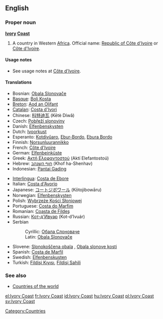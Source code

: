 {{wikipedia}}
==English==

===Proper noun===
'''[[Ivory]] [[Coast]]'''

# A country in Western [[Africa]]. Official name: [[Republic of Côte d'Ivoire]] or [[Côte d'Ivoire]].

====Usage notes====
*See usage notes at [[Côte d'Ivoire]].

====Translations====
{{top}}
*Bosnian: [[Obala Slonovače]] {{f}}
*[[Basque]]: [[Boli Kosta]]
*[[Breton]]: [[Aod an Olifant]]
*[[Catalan]]: [[Costa d'Ivori]] {{f}}
*Chinese: [[科特迪瓦]] (Kētè Díwǎ)
*Czech: [[Pobřeží slonoviny]] {{n}}
*Danish: [[Elfenbenskysten]]
*Dutch: [[Ivoorkust]]
*Esperanto: [[Kotdivŭaro]], [[Ebur-Bordo]], [[Ebura Bordo]]
*Finnish: [[Norsunluurannikko]]
*French: [[Côte d'Ivoire]] {{f}}
*German: [[Elfenbeinküste]] {{f}}
*Greek: [[Ακτή Ελεφαντοστού]] (Aktí Elefantostoú) {{f}}
*Hebrew: [[חוף השנהב]] (Khof ha-Shenhav)
*Indonesian: [[Pantai Gading]]
{{mid}}
*[[Interlingua]]: [[Costa de Ebore]]
*Italian: [[Costa d'Avorio]]
*Japanese: [[コートジボワール]] (Kōtojibowāru)
*Norwegian: [[Elfenbenskysten]]
*Polish: [[Wybrzeże Kości Słoniowej]]
*Portuguese: [[Costa do Marfim]] {{f}}
*Romanian: [[Coasta de Fildeş]] {{f}}
*Russian: [[Кот-д'Ивуар]] (Kot-d’Ivuár) {{m}}
*Serbian
*:Cyrillic: [[Обала Слоноваче]] {{f}}
*:Latin: [[Obala Slonovače#Serbian|Obala Slonovače]] {{f}}
*Slovene: [[Slonokoščena obala]] {{f}}, [[Obala slonove kosti]] {{f}}
*Spanish: [[Costa de Marfil]] {{f}}
*Swedish: [[Elfenbenskusten]]
*Turkish: [[Fildişi Kıyısı]], [[Fildişi Sahili]]
{{bottom}}

===See also===
* [[Countries of the world]]

[[Category:Countries]]

[[el:Ivory Coast]]
[[fr:Ivory Coast]]
[[id:Ivory Coast]]
[[hu:Ivory Coast]]
[[pl:Ivory Coast]]
[[sv:Ivory Coast]]